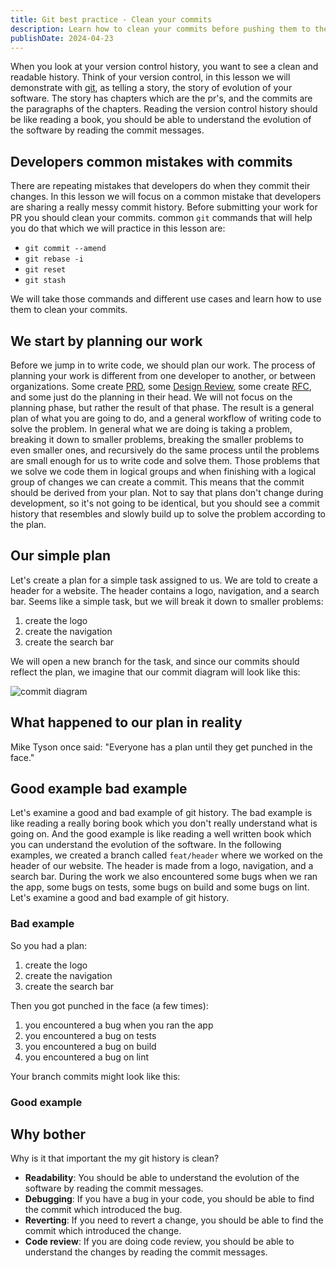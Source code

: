 ```yaml
---
title: Git best practice - Clean your commits
description: Learn how to clean your commits before pushing them to the remote repository.
publishDate: 2024-04-23
---
```


When you look at your version control history, you want to see a clean and readable history. 
Think of your version control, in this lesson we will demonstrate with [git](https://git-scm.com/), as telling a story, the story of evolution of your software.
The story has chapters which are the pr's, and the commits are the paragraphs of the chapters.
Reading the version control history should be like reading a book, you should be able to understand the evolution of the software by reading the commit messages.

## Developers common mistakes with commits

There are repeating mistakes that developers do when they commit their changes.
In this lesson we will focus on a common mistake that developers are sharing a really messy commit history.
Before submitting your work for PR you should clean your commits.
common `git` commands that will help you do that which we will practice in this lesson are:

- `git commit --amend`
- `git rebase -i`
- `git reset`
- `git stash`

We will take those commands and different use cases and learn how to use them to clean your commits.

## We start by planning our work

Before we jump in to write code, we should plan our work.
The process of planning your work is different from one developer to another, or between organizations.
Some create [PRD](https://en.wikipedia.org/wiki/Product_requirements_document), some [Design Review](https://en.wikipedia.org/wiki/Design_review), some create [RFC](https://en.wikipedia.org/wiki/Request_for_Comments), and some just do the planning in their head.
We will not focus on the planning phase, but rather the result of that phase.
The result is a general plan of what you are going to do, and a general workflow of writing code to solve the problem.
In general what we are doing is taking a problem, breaking it down to smaller problems, breaking the smaller problems to even smaller ones, and recursively do the same process until the problems are small enough for us to write code and solve them.
Those problems that we solve we code them in logical groups and when finishing with a logical group of changes we can create a commit.
This means that the commit should be derived from your plan.
Not to say that plans don't change during development, so it's not going to be identical, but you should see a commit history that resembles and slowly build up to solve the problem according to the plan.

## Our simple plan

Let's create a plan for a simple task assigned to us.
We are told to create a header for a website.
The header contains a logo, navigation, and a search bar.
Seems like a simple task, but we will break it down to smaller problems:

1. create the logo
2. create the navigation
3. create the search bar

We will open a new branch for the task, and since our commits should reflect the plan, we imagine that our commit diagram will look like this:

![commit diagram](./commit-diagram.png)

## What happened to our plan in reality

Mike Tyson once said: "Everyone has a plan until they get punched in the face."

## Good example bad example

Let's examine a good and bad example of git history.
The bad example is like reading a really boring book which you don't really understand what is going on.
And the good example is like reading a well written book which you can understand the evolution of the software.
In the following examples, we created a branch called `feat/header` where we worked on the header of our website.
The header is made from a logo, navigation, and a search bar.
During the work we also encountered some bugs when we ran the app, some bugs on tests, some bugs on build and some bugs on lint.
Let's examine a good and bad example of git history.

### Bad example

So you had a plan:

1. create the logo
2. create the navigation
3. create the search bar

Then you got punched in the face (a few times):

1. you encountered a bug when you ran the app
2. you encountered a bug on tests
3. you encountered a bug on build
4. you encountered a bug on lint

Your branch commits might look like this:

### Good example

## Why bother

Why is it that important the my git history is clean?

- **Readability**: You should be able to understand the evolution of the software by reading the commit messages.
- **Debugging**: If you have a bug in your code, you should be able to find the commit which introduced the bug.
- **Reverting**: If you need to revert a change, you should be able to find the commit which introduced the change.
- **Code review**: If you are doing code review, you should be able to understand the changes by reading the commit messages.
